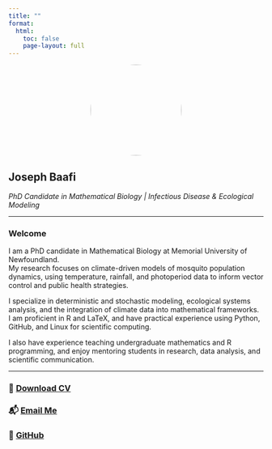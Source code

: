 ```yaml
---
title: ""
format:
  html:
    toc: false
    page-layout: full
---
```


![](profile.jpeg){width=180px style="border-radius: 50%; display: block; margin-left: auto; margin-right: auto;"}

## Joseph Baafi  
*PhD Candidate in Mathematical Biology | Infectious Disease & Ecological Modeling*

---

### Welcome

I am a PhD candidate in Mathematical Biology at Memorial University of Newfoundland.  
My research focuses on climate-driven models of mosquito population dynamics, using temperature, rainfall, and photoperiod data to inform vector control and public health strategies.

I specialize in deterministic and stochastic modeling, ecological systems analysis, and the integration of climate data into mathematical frameworks.  
I am proficient in R and LaTeX, and have practical experience using Python, GitHub, and Linux for scientific computing.

I also have experience teaching undergraduate mathematics and R programming, and enjoy mentoring students in research, data analysis, and scientific communication.

---

### 📄 [Download CV](cv.pdf){.btn .btn-outline-primary}  
### 📬 [Email Me](mailto:jbaafi@mun.ca){.btn .btn-outline-secondary}  
### 🔗 [GitHub](https://github.com/jbaafi){.btn .btn-outline-secondary}
